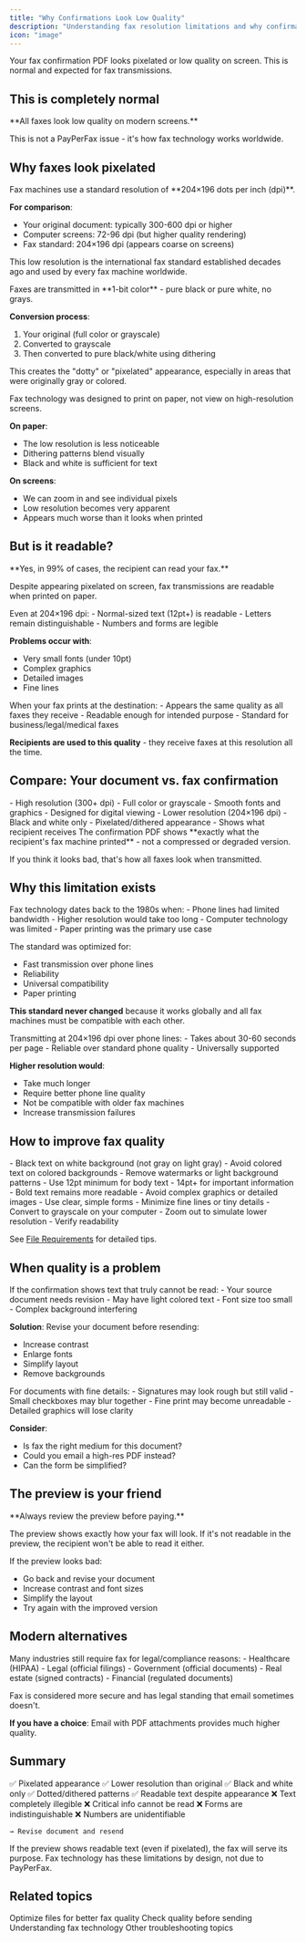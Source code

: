 ```yaml
---
title: "Why Confirmations Look Low Quality"
description: "Understanding fax resolution limitations and why confirmations appear pixelated"
icon: "image"
---
```


Your fax confirmation PDF looks pixelated or low quality on screen. This is normal and expected for fax transmissions.

## This is completely normal

<Note>
**All faxes look low quality on modern screens.**

This is not a PayPerFax issue - it's how fax technology works worldwide.
</Note>

## Why faxes look pixelated

<Accordion title="Fax resolution: 204×196 dpi" icon="image">
Fax machines use a standard resolution of **204×196 dots per inch (dpi)**.

**For comparison**:
- Your original document: typically 300-600 dpi or higher
- Computer screens: 72-96 dpi (but higher quality rendering)
- Fax standard: 204×196 dpi (appears coarse on screens)

This low resolution is the international fax standard established decades ago and used by every fax machine worldwide.
</Accordion>

<Accordion title="Black and white only (1-bit)" icon="palette">
Faxes are transmitted in **1-bit color** - pure black or pure white, no grays.

**Conversion process**:
1. Your original (full color or grayscale)
2. Converted to grayscale
3. Then converted to pure black/white using dithering

This creates the "dotty" or "pixelated" appearance, especially in areas that were originally gray or colored.
</Accordion>

<Accordion title="Designed for paper, not screens" icon="print">
Fax technology was designed to print on paper, not view on high-resolution screens.

**On paper**:
- The low resolution is less noticeable
- Dithering patterns blend visually
- Black and white is sufficient for text

**On screens**:
- We can zoom in and see individual pixels
- Low resolution becomes very apparent
- Appears much worse than it looks when printed
</Accordion>

## But is it readable?

<Info>
**Yes, in 99% of cases, the recipient can read your fax.**

Despite appearing pixelated on screen, fax transmissions are readable when printed on paper.
</Info>

<Accordion title="Text readability" icon="text">
Even at 204×196 dpi:
- Normal-sized text (12pt+) is readable
- Letters remain distinguishable
- Numbers and forms are legible

**Problems occur with**:
- Very small fonts (under 10pt)
- Complex graphics
- Detailed images
- Fine lines
</Accordion>

<Accordion title="What recipients see" icon="print">
When your fax prints at the destination:
- Appears the same quality as all faxes they receive
- Readable enough for intended purpose
- Standard for business/legal/medical faxes

**Recipients are used to this quality** - they receive faxes at this resolution all the time.
</Accordion>

## Compare: Your document vs. fax confirmation

<CardGroup cols={2}>
  <Card title="Your Original Document" icon="file">
    - High resolution (300+ dpi)
    - Full color or grayscale
    - Smooth fonts and graphics
    - Designed for digital viewing
  </Card>
  <Card title="Fax Confirmation PDF" icon="fax">
    - Lower resolution (204×196 dpi)
    - Black and white only
    - Pixelated/dithered appearance
    - Shows what recipient receives
  </Card>
</CardGroup>

<Warning>
The confirmation PDF shows **exactly what the recipient's fax machine printed** - not a compressed or degraded version.

If you think it looks bad, that's how all faxes look when transmitted.
</Warning>

## Why this limitation exists

<Accordion title="Historical reasons" icon="clock-rotate-left">
Fax technology dates back to the 1980s when:
- Phone lines had limited bandwidth
- Higher resolution would take too long
- Computer technology was limited
- Paper printing was the primary use case

The standard was optimized for:
- Fast transmission over phone lines
- Reliability
- Universal compatibility
- Paper printing

**This standard never changed** because it works globally and all fax machines must be compatible with each other.
</Accordion>

<Accordion title="Bandwidth constraints" icon="signal">
Transmitting at 204×196 dpi over phone lines:
- Takes about 30-60 seconds per page
- Reliable over standard phone quality
- Universally supported

**Higher resolution would**:
- Take much longer
- Require better phone line quality
- Not be compatible with older fax machines
- Increase transmission failures
</Accordion>

## How to improve fax quality

<Steps>
  <Step title="Use high-contrast documents">
    - Black text on white background (not gray on light gray)
    - Avoid colored text on colored backgrounds
    - Remove watermarks or light background patterns
  </Step>

  <Step title="Increase font sizes">
    - Use 12pt minimum for body text
    - 14pt+ for important information
    - Bold text remains more readable
  </Step>

  <Step title="Simplify layouts">
    - Avoid complex graphics or detailed images
    - Use clear, simple forms
    - Minimize fine lines or tiny details
  </Step>

  <Step title="Test before faxing">
    - Convert to grayscale on your computer
    - Zoom out to simulate lower resolution
    - Verify readability
  </Step>
</Steps>

See [File Requirements](/sending-faxes/file-requirements) for detailed tips.

## When quality is a problem

<Accordion title="Text is completely unreadable" icon="ban">
If the confirmation shows text that truly cannot be read:
- Your source document needs revision
- May have light colored text
- Font size too small
- Complex background interfering

**Solution**: Revise your document before resending:
- Increase contrast
- Enlarge fonts
- Simplify layout
- Remove backgrounds
</Accordion>

<Accordion title="Critical details are lost" icon="triangle-exclamation">
For documents with fine details:
- Signatures may look rough but still valid
- Small checkboxes may blur together
- Fine print may become unreadable
- Detailed graphics will lose clarity

**Consider**:
- Is fax the right medium for this document?
- Could you email a high-res PDF instead?
- Can the form be simplified?
</Accordion>

## The preview is your friend

<Tip>
**Always review the preview before paying.**

The preview shows exactly how your fax will look. If it's not readable in the preview, the recipient won't be able to read it either.

If the preview looks bad:
- Go back and revise your document
- Increase contrast and font sizes
- Simplify the layout
- Try again with the improved version
</Tip>

## Modern alternatives

<Accordion title="Why not just email?" icon="envelope">
Many industries still require fax for legal/compliance reasons:
- Healthcare (HIPAA)
- Legal (official filings)
- Government (official documents)
- Real estate (signed contracts)
- Financial (regulated documents)

Fax is considered more secure and has legal standing that email sometimes doesn't.

**If you have a choice**: Email with PDF attachments provides much higher quality.
</Accordion>

## Summary

<CardGroup cols={2}>
  <Card title="Normal" icon="check" color="#16A34A">
    ✅ Pixelated appearance
    ✅ Lower resolution than original
    ✅ Black and white only
    ✅ Dotted/dithered patterns
    ✅ Readable text despite appearance
  </Card>
  <Card title="Problem" icon="triangle-exclamation" color="#EF4444">
    ❌ Text completely illegible
    ❌ Critical info cannot be read
    ❌ Forms are indistinguishable
    ❌ Numbers are unidentifiable

    → Revise document and resend
  </Card>
</CardGroup>

<Note>
If the preview shows readable text (even if pixelated), the fax will serve its purpose. Fax technology has these limitations by design, not due to PayPerFax.
</Note>

## Related topics

<CardGroup cols={2}>
  <Card
    title="File Requirements"
    icon="file"
    href="/sending-faxes/file-requirements"
  >
    Optimize files for better fax quality
  </Card>
  <Card
    title="Preview & Pricing"
    icon="eye"
    href="/sending-faxes/preview-and-pricing"
  >
    Check quality before sending
  </Card>
  <Card
    title="How It Works"
    icon="circle-info"
    href="/getting-started/how-it-works"
  >
    Understanding fax technology
  </Card>
  <Card
    title="Common Issues"
    icon="wrench"
    href="/troubleshooting/common-issues"
  >
    Other troubleshooting topics
  </Card>
</CardGroup>
